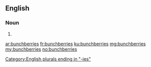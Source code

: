==English==

===Noun===
{{head|en|plural}}

# {{plural of|bunchberry|lang=en|nocat=1}}

[[Category:English plurals ending in "-ies"]]

[[ar:bunchberries]]
[[fr:bunchberries]]
[[ku:bunchberries]]
[[mg:bunchberries]]
[[my:bunchberries]]
[[no:bunchberries]]
